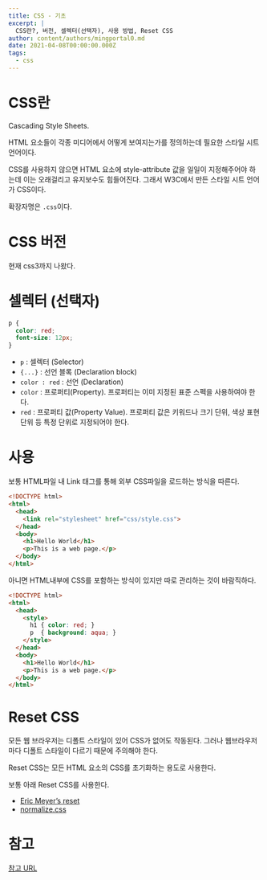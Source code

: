 ```yaml
---
title: CSS - 기초
excerpt: |
  CSS란?, 버전, 셀렉터(선택자), 사용 방법, Reset CSS
author: content/authors/mingportal0.md
date: 2021-04-08T00:00:00.000Z
tags:
  - css
---
```


# CSS란

Cascading Style Sheets.

HTML 요소들이 각종 미디어에서 어떻게 보여지는가를 정의하는데 필요한 스타일 시트 언어이다.

CSS를 사용하지 않으면 HTML 요소에 style-attribute 값을 일일이 지정해주어야 하는데 이는 오래걸리고 유지보수도 힘들어진다. 그래서 W3C에서 만든 스타일 시트 언어가 CSS이다.

확장자명은 `.css`이다.

# CSS 버전

현재 css3까지 나왔다.

# 셀렉터 (선택자)

```css
p {
  color: red;
  font-size: 12px;
}
```

* `p` : 셀렉터 (Selector)
* `{...}` : 선언 블록 (Declaration block)
* `color : red` : 선언 (Declaration)
* `color` : 프로퍼티(Property). 프로퍼티는 이미 지정된 표준 스펙을 사용하여야 한다.
* `red` : 프로퍼티 값(Property Value). 프로퍼티 값은 키워드나 크기 단위, 색상 표현 단위 등 특정 단위로 지정되어야 한다.

# 사용

보통 HTML파일 내 Link 태그를 통해 외부 CSS파일을 로드하는 방식을 따른다.

```html
<!DOCTYPE html>
<html>
  <head>
    <link rel="stylesheet" href="css/style.css">
  </head>
  <body>
    <h1>Hello World</h1>
    <p>This is a web page.</p>
  </body>
</html>
```

아니면 HTML내부에 CSS를 포함하는 방식이 있지만 따로 관리하는 것이 바람직하다.

```html
<!DOCTYPE html>
<html>
  <head>
    <style>
      h1 { color: red; }
      p  { background: aqua; }
    </style>
  </head>
  <body>
    <h1>Hello World</h1>
    <p>This is a web page.</p>
  </body>
</html>
```

# Reset CSS

모든 웹 브라우저는 디폴트 스타일이 있어 CSS가 없어도 작동된다. 그러나 웹브라우저 마다 디폴트 스타일이 다르기 때문에 주의해야 한다.

Reset CSS는 모든 HTML 요소의 CSS를 초기화하는 용도로 사용한다.

보통 아래 Reset CSS를 사용한다.

* [Eric Meyer’s reset](http://meyerweb.com/eric/tools/css/reset/)
* [normalize.css](https://necolas.github.io/normalize.css/)

# 참고

[참고 URL](http://www.tcpschool.com/css/css_intro_basic)
